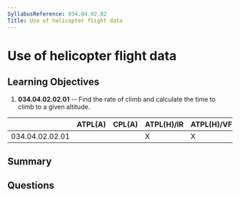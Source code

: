 ```yaml
---
SyllabusReference: 034.04.02.02
Title: Use of helicopter flight data
---
```


# Use of helicopter flight data

## Learning Objectives

1. **034.04.02.02.01** -- Find the rate of climb and calculate the time to climb
   to a given altitude.

|                 | ATPL(A) | CPL(A) | ATPL(H)/IR | ATPL(H)/VFR | CPL(H) | IR  | CBIR(A) |
| --------------- | ------- | ------ | ---------- | ----------- | ------ | --- | ------- |
| 034.04.02.02.01 |         |        | X          | X           |        |     |         |

## Summary

## Questions
